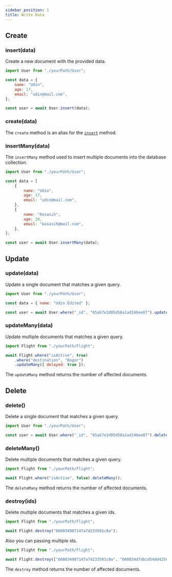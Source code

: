 ```yaml
---
sidebar_position: 1
title: Write Data
---
```



## Create

### insert(data)

Create a new document with the provided data.

```js
import User from "./yourPath/User";

const data = {
	name: "Udin",
	age: 17,
	email: "udin@mail.com",
};

const user = await User.insert(data);
```

### create(data)

The `create` method is an alias for the [`insert`](#insertdata) method.

### insertMany(data)

The `insertMany` method used to insert multiple documents into the database collection.

```js
import User from "./yourPath/User";

const data = [
	{
		name: "Udin",
		age: 17,
		email: "udin@mail.com",
	},
	{
		name: "Kosasih",
		age: 20,
		email: "kosasih@mail.com",
	},
];

const user = await User.insertMany(data);
```

## Update

### update(data)

Update a single document that matches a given query.

```js
import User from "./yourPath/User";

const data = { name: "Udin Edited" };

const user = await User.where("_id", "65ab7e3d05d58a1ad246ee87").update(data);
```

### updateMany(data)

Update multiple documents that matches a given query.

```js
import Flight from "./yourPath/Flight";

await Flight.where("isActive", true)
	.where("destination", "Bogor")
	.updateMany({ delayed: true });
```

The `updateMany` method returns the number of affected documents.

## Delete

### delete()

Delete a single document that matches a given query.

```js
import User from "./yourPath/User";

const user = await User.where("_id", "65ab7e3d05d58a1ad246ee87").delete();
```

### deleteMany()

Delete multiple documents that matches a given query.

```js
import Flight from "./yourPath/Flight";

await Flight.where("isActive", false).deleteMany();
```

The `deleteMany` method returns the number of affected documents.

### destroy(ids)

Delete multiple documents that matches a given ids.

```js
import Flight from "./yourPath/Flight";

await Flight.destroy("660034987147a7d233501c8a");
```

Also you can passing multiple ids.

```js
import Flight from "./yourPath/Flight";

await Flight.destroy(["660034987147a7d233501c8a", "660034d7dbcd54dd425e2723"]);
```

The `destroy` method returns the number of affected documents.

<Sponsor />
